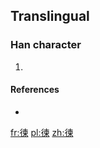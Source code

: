 ==Translingual==

===Han character===
{{Han char|rn=60|rad=彳|as=09|sn=12|four=|canj=竹人木田火 (HODWF)|ids=⿰[[彳]][[柬]]}}

# {{defn|Han|sort=彳09}}

====References====
* {{Han ref|kx=0370.051|dkj=10143|hdz=20832.031|uh=5F9A|ud=24474}}

[[fr:徚]]
[[pl:徚]]
[[zh:徚]]